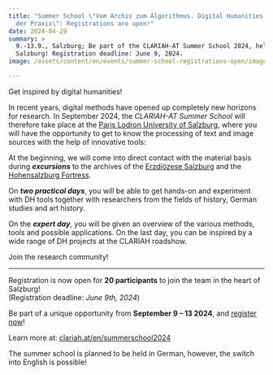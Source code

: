 ```yaml
---
title: "Summer School \"Vom Archiv zum Algorithmus. Digital Humanities in
  der Praxis\": Registrations are open!"
date: 2024-04-29
summary: >
  9.-13.9., Salzburg; Be part of the CLARIAH-AT Summer School 2024, held at PLUS
  Salzburg! Registration deadline: June 9, 2024.
image: /assets/content/en/events/summer-school-registrations-open/image.png

---
```


Get inspired by digital humanities!

In recent years, digital methods have opened up completely new horizons for research. In September 2024, the *CLARIAH-AT Summer School* will therefore take place at the [Paris Lodron University of Salzburg](/en/consortium/university-of-salzburg/), where you will have the opportunity to get to know the processing of text and image sources with the help of innovative tools:

At the beginning, we will come into direct contact with the material basis during ***excursions*** to the archives of the [Erzdiözese Salzburg](https://eds.at/archiv/home) and the [Hohensalzburg Fortress](https://www.salzburg-burgen.at/de/festung-hohensalzburg/).

On ***two practical days***, you will be able to get hands-on and experiment with DH tools together with researchers from the fields of history, German studies and art history.

On the ***expert day***, you will be given an overview of the various methods, tools and possible applications. On the last day, you can be inspired by a wide range of DH projects at the CLARIAH roadshow.

Join the research community!

***

Registration is now open for **20 participants** to join the team in the heart of Salzburg!\
(Registration deadline: *June 9th, 2024*)

Be part of a unique opportunity from **September 9 – 13 2024**, and [register now](/en/summerschool2024/)!

Learn more at: [clariah.at/en/summerschool2024](/en/summerschool2024)

The summer school is planned to be held in German, however, the switch into English is possible!
